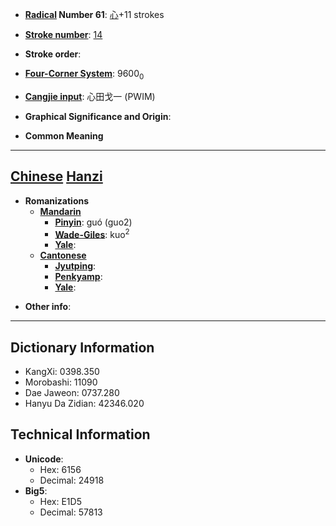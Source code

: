 * '''[[Wiktionary:Chinese radical index| Radical]] Number 61''': [[Wiktionary:Chinese radical index 心|心]]+11 strokes

* '''[[Wiktionary:Chinese total strokes index|Stroke number]]''': [[Wiktionary:Chinese total strokes index 14|14]]

* '''Stroke order''': 

* '''[[Wiktionary:Chinese four corner index|Four-Corner System]]''': 9600<sub>0</sub>

* '''[[Wiktionary:Chinese Cangjie index|Cangjie input]]''': 心田戈一 (PWIM)

* '''Graphical Significance and Origin''': 

* '''Common Meaning'''

----

== [[Chinese]] [[Hanzi]] ==

* '''Romanizations'''
** '''[[Mandarin]]'''
*** '''[[Pinyin]]''': guó (guo2)
*** '''[[Wade-Giles]]''': kuo<sup>2</sup>
*** '''[[Yale]]''': 
** '''[[Cantonese]]'''
*** '''[[Jyutping]]''':
*** '''[[Penkyamp]]''': 
*** '''[[Yale]]''': 

* '''Other info''': 

----

== Dictionary Information ==

* KangXi: 0398.350
* Morobashi: 11090
* Dae Jaweon: 0737.280
* Hanyu Da Zidian: 42346.020

== Technical Information ==

* '''Unicode''':
** Hex: 6156
** Decimal: 24918
* '''Big5''':
** Hex: E1D5
** Decimal: 57813